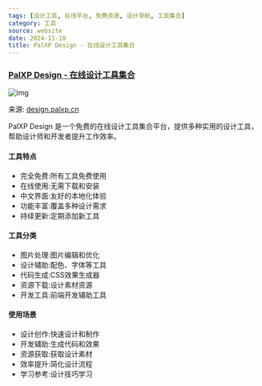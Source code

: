 ```yaml
---
tags: [设计工具, 在线平台, 免费资源, 设计导航, 工具集合]
category: 工具
source: website
date: 2024-11-10
title: PalXP Design - 在线设计工具集合
---
```


### [PalXP Design - 在线设计工具集合](https://design.palxp.cn/home)

![img](https://img.mengpeng.tech/i/2024/12/07/6753b817d033f.webp)

来源: [design.palxp.cn](https://design.palxp.cn/home)

PalXP Design 是一个免费的在线设计工具集合平台，提供多种实用的设计工具，帮助设计师和开发者提升工作效率。

#### 工具特点
- 完全免费:所有工具免费使用
- 在线使用:无需下载和安装
- 中文界面:友好的本地化体验
- 功能丰富:覆盖多种设计需求
- 持续更新:定期添加新工具

#### 工具分类
- 图片处理:图片编辑和优化
- 设计辅助:配色、字体等工具
- 代码生成:CSS效果生成器
- 资源下载:设计素材资源
- 开发工具:前端开发辅助工具

#### 使用场景
- 设计创作:快速设计和制作
- 开发辅助:生成代码和效果
- 资源获取:获取设计素材
- 效率提升:简化设计流程
- 学习参考:设计技巧学习 